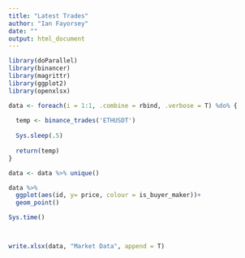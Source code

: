 ```yaml
---
title: "Latest Trades"
author: "Ian Fayorsey"
date: ""
output: html_document
---
```


```r
library(doParallel)
library(binancer)
library(magrittr)
library(ggplot2)
library(openxlsx)

data <- foreach(i = 1:1, .combine = rbind, .verbose = T) %do% {
  
  temp <- binance_trades('ETHUSDT')
  
  Sys.sleep(.5)
  
  return(temp)
}

data <- data %>% unique()

data %>% 
  ggplot(aes(id, y= price, colour = is_buyer_maker))+
  geom_point()

Sys.time()



write.xlsx(data, "Market Data", append = T)
```


 


